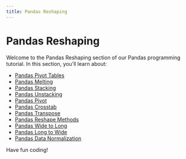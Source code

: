 ```yaml
---
title: Pandas Reshaping
---
```


# Pandas Reshaping

Welcome to the Pandas Reshaping section of our Pandas programming tutorial. In this section, you'll learn about:

- [Pandas Pivot Tables](./0-pandas-pivot-tables.mdx)
- [Pandas Melting](./1-pandas-melting.mdx)
- [Pandas Stacking](./2-pandas-stacking.mdx)
- [Pandas Unstacking](./3-pandas-unstacking.mdx)
- [Pandas Pivot](./4-pandas-pivot.mdx)
- [Pandas Crosstab](./5-pandas-crosstab.mdx)
- [Pandas Transpose](./6-pandas-transpose.mdx)
- [Pandas Reshape Methods](./7-pandas-reshape-methods.mdx)
- [Pandas Wide to Long](./8-pandas-wide-to-long.mdx)
- [Pandas Long to Wide](./9-pandas-long-to-wide.mdx)
- [Pandas Data Normalization](./10-pandas-data-normalization.mdx)

Have fun coding!